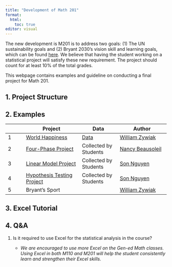 ```yaml
---
title: "Development of Math 201"
format: 
  html:
    toc: true
editor: visual
---
```


The new development is M201 is to address two goals: (1) The UN sustainability goals and (2) Bryant 2030's vision skill and learning goals, which can be found [here](gen_ed.pdf). We believe that having the student working on a statistical project will satisfy these new requirement.  The project should count for at least 10% of the total grades. 

This webpage contains examples and guideline on conducting a final project for Math 201.

## 1. Project Structure

## 2. Examples

|   | Project | Data | Author |
|---|---------|------|--------|
| 1 | [World Happiness](happiness_M201_handout.pdf) | [Data](world-happiness-report-2021_main_vars.xls) | [William Zywiak](https://www.bryant.edu/academics/faculty/zywiak-william)        |
| 2 | [Four-Phase Project](PROJECT with 4 phases sp23.pdf)        | Collected by Students     | [Nancy Beausoleil](https://www.bryant.edu/academics/faculty/beausoleil-nancy)       |
| 3 | [Linear Model Project](project3.html)        |  Collected by Students    | [Son Nguyen](https://www.bryant.edu/academics/faculty/nguyen-son)       |
| 4  |  [Hypothesis Testing Project](project1.html)       |  Collected by Students    |  [Son Nguyen](https://www.bryant.edu/academics/faculty/nguyen-son)      |
| 5  |  Bryant's Sport       |      |   [William Zywiak](https://www.bryant.edu/academics/faculty/zywiak-william)      |


## 3. Excel Tutorial

## 4. Q&A

1.  Is it required to use Excel for the statistical analysis in the course?

    -   *We are encouraged to use more Excel on the Gen-ed Math classes. Using Excel in both M110 and M201 will help the student consistently learn and strengthen their Excel skills.*
